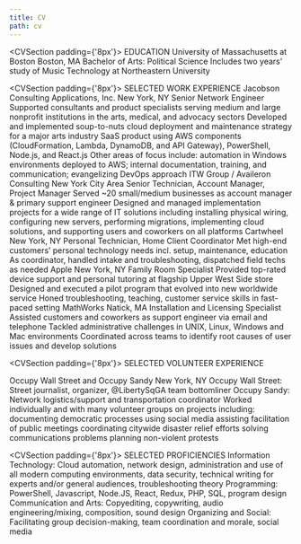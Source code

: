 ```yaml
---
title: CV
path: cv
---
```

<CVSection padding={'8px'}>
  <CVSectionTitle>EDUCATION</CVSectionTitle>
  <CVEntryContainer>
    <CVRow>
      <Column>
        <Row>
          <CVEmployer>University of Massachusetts at Boston</CVEmployer>
          <CVLocation>Boston, MA</CVLocation>
        </Row>
        <CVJobTitle>Bachelor of Arts: Political Science</CVJobTitle>
      </Column>
      <CVDatesDisplay
        startMonth={8}
        startYear={2007}
        endMonth={8}
        endYear={2007}
      />
    </CVRow>
    <CVDescription>
      Includes two years’ study of Music Technology at Northeastern University
    </CVDescription>
  </CVEntryContainer>
</CVSection>


   
<CVSection padding={'8px'}>
  <CVSectionTitle>SELECTED WORK EXPERIENCE</CVSectionTitle>
  <CVEntryContainer>
    <CVRow>
      <Column>
        <Row>
          <CVEmployer>Jacobson Consulting Applications, Inc.</CVEmployer>
          <CVLocation>New York, NY</CVLocation>
        </Row>
        <CVJobTitle>Senior Network Engineer </CVJobTitle>
      </Column>
      <CVDatesDisplay 
        startMonth={10}
        startYear={2016}
        endMonth={6}
        endYear={2020}
      />
    </CVRow>
    <CVDescriptionList>
      <CVDescriptionListItem>
        Supported consultants and product specialists serving medium and large nonprofit institutions in the arts, medical, and advocacy sectors
      </CVDescriptionListItem>
      <CVDescriptionListItem>
        Developed and implemented soup-to-nuts cloud deployment and maintenance strategy for a major arts industry SaaS product using AWS components (CloudFormation, Lambda, DynamoDB, and API Gateway), PowerShell, Node.js, and React.js 
      </CVDescriptionListItem>
      <CVDescriptionListItem>
        Other areas of focus include: automation in Windows environments deployed to AWS; internal documentation, training, and communication; evangelizing DevOps approach 
      </CVDescriptionListItem>
    </CVDescriptionList>
  </CVEntryContainer>
  <CVEntryContainer>
    <CVRow>
      <Column>
        <Row>
          <CVEmployer>ITW Group / Availeron Consulting</CVEmployer>
          <CVLocation>New York City Area</CVLocation>
        </Row>
        <CVJobTitle>Senior Technician, Account Manager, Project Manager</CVJobTitle>
      </Column>
      <CVDatesDisplay
        startMonth={3}
        startYear={2013}
        endMonth={10}
        endYear={2016}
      />
    </CVRow>
    <CVDescriptionList>
      <CVDescriptionListItem>
        Served ~20 small/medium businesses as account manager & primary support engineer
      </CVDescriptionListItem> 
      <CVDescriptionListItem>
        Designed and managed implementation projects for a wide range of IT solutions including installing physical wiring, configuring new servers, performing migrations, implementing cloud solutions, and supporting users and coworkers on all platforms
      </CVDescriptionListItem>
    </CVDescriptionList>
  </CVEntryContainer>
  <CVEntryContainer>
    <CVRow>
      <Column>
        <Row>
          <CVEmployer>Cartwheel</CVEmployer>
          <CVLocation>New York, NY</CVLocation>
        </Row>
        <CVJobTitle>Personal Technician, Home Client Coordinator</CVJobTitle>
      </Column>
      <CVDatesDisplay
        startMonth={9}
        startYear={2010}
        endMonth={11}
        endYear={2011}
      />
    </CVRow>
    <CVDescriptionList>
      <CVDescriptionListItem>
        Met high-end customers’ personal technology needs incl. setup, maintenance, education 
      </CVDescriptionListItem>
      <CVDescriptionListItem>
        As coordinator, handled intake and troubleshooting, dispatched field techs as needed 
      </CVDescriptionListItem>
    </CVDescriptionList>
  </CVEntryContainer>
<CVEntryContainer>
    <CVRow>
      <Column>
        <Row>
          <CVEmployer>Apple</CVEmployer>
          <CVLocation>New York, NY</CVLocation>
        </Row>
        <CVJobTitle>Family Room Specialist</CVJobTitle>
      </Column>
      <CVDatesDisplay
        startMonth={10}
        startYear={2009}
        endMonth={9}
        endYear={2010}
      />
    </CVRow>
    <CVDescriptionList>
      <CVDescriptionListItem>
        Provided top-rated device support and personal tutoring at flagship Upper West Side store
      </CVDescriptionListItem>
      <CVDescriptionListItem>
        Designed and executed a pilot program that evolved into new worldwide service
      </CVDescriptionListItem>
      <CVDescriptionListItem>
        Honed troubleshooting, teaching, customer service skills in fast-paced setting 
      </CVDescriptionListItem>
    </CVDescriptionList>
  </CVEntryContainer>
  <CVEntryContainer>
    <CVRow>
      <Column>
        <Row>
          <CVEmployer>MathWorks</CVEmployer>
          <CVLocation>Natick, MA</CVLocation>
        </Row>
        <CVJobTitle>Installation and Licensing Specialist</CVJobTitle>
      </Column>
      <CVDatesDisplay
        startMonth={1}
        startYear={2008}
        endMonth={8}
        endYear={2009}
      />
    </CVRow>
    <CVDescriptionList>
      <CVDescriptionListItem>
        Assisted customers and coworkers as support engineer via email and telephone
      </CVDescriptionListItem>
      <CVDescriptionListItem>
        Tackled administrative challenges in UNIX, Linux, Windows and Mac environments Coordinated across teams to identify root causes of user issues and develop solutions 
      </CVDescriptionListItem>
    </CVDescriptionList>
  </CVEntryContainer>
</CVSection>

<CVSection padding={'8px'}>
  <CVSectionTitle>SELECTED VOLUNTEER EXPERIENCE</CVSectionTitle>

  <CVEntryContainer>
    <CVRow>
      <Column>
        <Row>
          <CVEmployer>Occupy Wall Street and Occupy Sandy</CVEmployer>
          <CVLocation>New York, NY </CVLocation>
        </Row>
          <CVJobTitle>Occupy Wall Street: Street journalist, organizer, @LibertySqGA team bottomliner</CVJobTitle>
          <CVJobTitle>Occupy Sandy: Network logistics/support and transportation coordinator</CVJobTitle>
      </Column>
      <CVDatesDisplay
        startMonth={10}
        startYear={2011}
        endMonth={3}
        endYear={2013}
      />
    </CVRow>
    <CVDescription>
      Worked individually and with many volunteer groups on projects including:
      <CVDescriptionList>
        <CVDescriptionListItem>
          documenting democratic processes using social media
        </CVDescriptionListItem> 
        <CVDescriptionListItem>
          assisting facilitation of public meetings
        </CVDescriptionListItem> 
        <CVDescriptionListItem>
          coordinating citywide disaster relief efforts
        </CVDescriptionListItem> 
        <CVDescriptionListItem>
          solving communications problems
        </CVDescriptionListItem> 
        <CVDescriptionListItem>
          planning non-violent protests
        </CVDescriptionListItem> 
      </CVDescriptionList>
    </CVDescription>
  </CVEntryContainer>
</CVSection>

<CVSection padding={'8px'}>
  <CVSectionTitle>SELECTED PROFICIENCIES</CVSectionTitle>
  <CVDescriptionList>
    <CVDescriptionListItem>
      Information Technology: Cloud automation, network design, administration and use of all modern computing environments, data security, technical writing for experts and/or general audiences, troubleshooting theory
    </CVDescriptionListItem>
    <CVDescriptionListItem>
      Programming: PowerShell, Javascript, Node.JS,    React, Redux, PHP, SQL, program design
    </CVDescriptionListItem>
    <CVDescriptionListItem>
      Communication and Arts: Copyediting, copywriting, audio engineering/mixing, composition, sound design
    </CVDescriptionListItem>
    <CVDescriptionListItem>
      Organizing and Social: Facilitating group decision-making, team coordination and morale, social media
    </CVDescriptionListItem>
  </CVDescriptionList>
</CVSection>